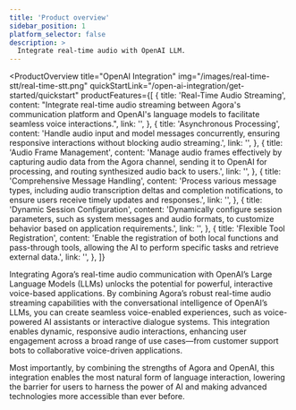 ```yaml
---
title: 'Product overview'
sidebar_position: 1
platform_selector: false
description: >
  Integrate real-time audio with OpenAI LLM.
---
```


<ProductOverview
  title="OpenAI Integration"
  img="/images/real-time-stt/real-time-stt.png"
  quickStartLink="/open-ai-integration/get-started/quickstart"
  productFeatures={[
    {
      title: 'Real-Time Audio Streaming',
      content:
        "Integrate real-time audio streaming between Agora's communication platform and OpenAI's language models to facilitate seamless voice interactions.",
      link: '',
    },
    {
      title: 'Asynchronous Processing',
      content: 'Handle audio input and model messages concurrently, ensuring responsive interactions without blocking audio streaming.',
      link: '',
    },
    {
      title: 'Audio Frame Management',
      content:
        'Manage audio frames effectively by capturing audio data from the Agora channel, sending it to OpenAI for processing, and routing synthesized audio back to users.',
      link: '',
    },
    {
      title: 'Comprehensive Message Handling',
      content:
        'Process various message types, including audio transcription deltas and completion notifications, to ensure users receive timely updates and responses.',
      link: '',
    },
    {
      title: 'Dynamic Session Configuration',
      content:
        'Dynamically configure session parameters, such as system messages and audio formats, to customize behavior based on application requirements.',
      link: '',
    },
    {
      title: 'Flexible Tool Registration',
      content:
        'Enable the registration of both local functions and pass-through tools, allowing the AI to perform specific tasks and retrieve external data.',
      link: '',
    },
  ]}
>

Integrating Agora’s real-time audio communication with OpenAI’s Large Language Models (LLMs) unlocks the potential for powerful, interactive voice-based applications. By combining Agora’s robust real-time audio streaming capabilities with the conversational intelligence of OpenAI’s LLMs, you can create seamless voice-enabled experiences, such as voice-powered AI assistants or interactive dialogue systems. This integration enables dynamic, responsive audio interactions, enhancing user engagement across a broad range of use cases—from customer support bots to collaborative voice-driven applications.

Most importantly, by combining the strengths of Agora and OpenAI, this integration enables the most natural form of language interaction, lowering the barrier for users to harness the power of AI and making advanced technologies more accessible than ever before.
</ProductOverview>
